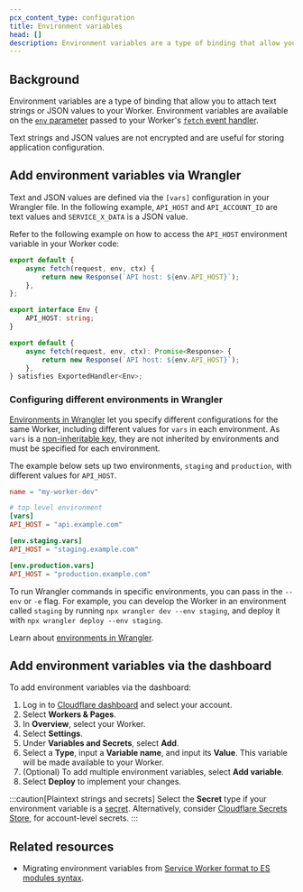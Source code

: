 ```yaml
---
pcx_content_type: configuration
title: Environment variables
head: []
description: Environment variables are a type of binding that allow you to attach text strings or JSON values to your Worker
---
```



## Background

Environment variables are a type of binding that allow you to attach text strings or JSON values to your Worker. Environment variables are available on the [`env` parameter](/workers/runtime-apis/handlers/fetch/#parameters) passed to your Worker's [`fetch` event handler](/workers/runtime-apis/handlers/fetch/).

Text strings and JSON values are not encrypted and are useful for storing application configuration.

## Add environment variables via Wrangler

Text and JSON values are defined via the `[vars]` configuration in your Wrangler file. In the following example, `API_HOST` and `API_ACCOUNT_ID` are text values and `SERVICE_X_DATA` is a JSON value.

<Render file="envvar-example" />

Refer to the following example on how to access the `API_HOST` environment variable in your Worker code:

<Tabs> <TabItem label="JavaScript" icon="seti:javascript">

```js
export default {
	async fetch(request, env, ctx) {
		return new Response(`API host: ${env.API_HOST}`);
	},
};
```

</TabItem> <TabItem label="TypeScript" icon="seti:typescript">

```ts
export interface Env {
	API_HOST: string;
}

export default {
	async fetch(request, env, ctx): Promise<Response> {
		return new Response(`API host: ${env.API_HOST}`);
	},
} satisfies ExportedHandler<Env>;
```

</TabItem> </Tabs>

### Configuring different environments in Wrangler

[Environments in Wrangler](/workers/wrangler/environments) let you specify different configurations for the same Worker, including different values for `vars` in each environment.
As `vars` is a [non-inheritable key](/workers/wrangler/configuration/#non-inheritable-keys), they are not inherited by environments and must be specified for each environment.

The example below sets up two environments, `staging` and `production`, with different values for `API_HOST`.

<WranglerConfig>

```toml
name = "my-worker-dev"

# top level environment
[vars]
API_HOST = "api.example.com"

[env.staging.vars]
API_HOST = "staging.example.com"

[env.production.vars]
API_HOST = "production.example.com"
```

</WranglerConfig>

To run Wrangler commands in specific environments, you can pass in the `--env` or `-e` flag. For example, you can develop the Worker in an environment called `staging` by running `npx wrangler dev --env staging`, and deploy it with `npx wrangler deploy --env staging`.

Learn about [environments in Wrangler](/workers/wrangler/environments).

## Add environment variables via the dashboard

To add environment variables via the dashboard:

1. Log in to [Cloudflare dashboard](https://dash.cloudflare.com/) and select your account.
2. Select **Workers & Pages**.
3. In **Overview**, select your Worker.
4. Select **Settings**.
5. Under **Variables and Secrets**, select **Add**.
6. Select a **Type**, input a **Variable name**, and input its **Value**. This variable will be made available to your Worker.
7. (Optional) To add multiple environment variables, select **Add variable**.
8. Select **Deploy** to implement your changes.

:::caution[Plaintext strings and secrets]
Select the **Secret** type if your environment variable is a [secret](/workers/configuration/secrets/). Alternatively, consider [Cloudflare Secrets Store](/secrets-store/), for account-level secrets.
:::

<Render file="env_and_secrets" />

<Render file="secrets-in-dev" />

## Related resources

- Migrating environment variables from [Service Worker format to ES modules syntax](/workers/reference/migrate-to-module-workers/#environment-variables).
